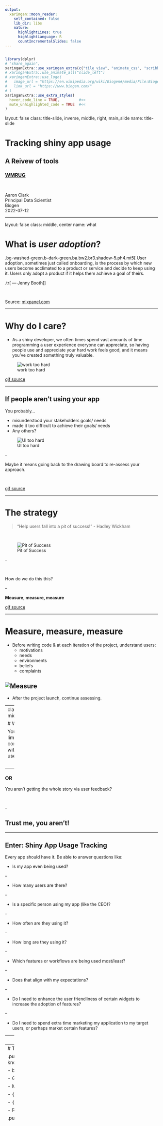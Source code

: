 ```yaml
---
output:
  xaringan::moon_reader:
    self_contained: false
    lib_dir: libs
    nature:
      highlightLines: true
      highlightLanguage: R
      countIncrementalSlides: false
---
```



```r

```
```r
library(dplyr)
# "share_again",
xaringanExtra::use_xaringan_extra(c("tile_view", "animate_css", "scribble", "search", "webcam", "clipboard", "fit_screen", "tachyons", "editable")) 
# xaringanExtra::use_animate_all("slide_left")
# xaringanExtra::use_logo(
#   image_url = "https://en.wikipedia.org/wiki/Biogen#/media/File:Biogen.svg",
#   link_url = "https://www.biogen.com/"
# )
xaringanExtra::use_extra_styles(
  hover_code_line = TRUE,         #<<
  mute_unhighlighted_code = TRUE  #<<
)
```

layout: false
class: title-slide, inverse, middle, right, main_slide
name: title-slide


# Tracking shiny app usage
## A Reivew of tools
### [WMRUG](http://wmrug.org)

<br>

Aaron Clark <br> Principal Data Scientist <br> Biogen <br>
2022-07-12

---

layout: false
class: middle, center
name: what

# What is *user adoption*?

.bg-washed-green.b--dark-green.ba.bw2.br3.shadow-5.ph4.mt5[
User adoption, sometimes just called onboarding, is the process by which new users become acclimated to a product or service and decide to keep using it. Users only adopt a product if it helps them achieve a goal of theirs.

.tr[
— Jenny Booth
]]

<br>

Source: [mixpanel.com](https://mixpanel.com/blog/how-to-develop-and-measure-a-user-adoption-strategy/#:~:text=User%20adoption%2C%20sometimes%20called%20onboarding,food%20or%20launching%20a%20business)

---

# Why do I care?

* As a shiny developer, we often times spend vast amounts of time programming a user experience everyone can appreciate, so having people use and appreciate your hard work feels good, and it means you've created something truly valuable.


![work too hard](images/work_too_hard.gif)

[gif source](https://media4.giphy.com/media/AYECTMLNS4o67dCoeY/giphy-downsized-large.gif)

---

## If people aren't using your app

You probably...


* misunderstood your stakeholders goals/ needs
* made it too difficult to achieve their goals/ needs
* Any others?


![UI too hard](images/ui_too_difficult.gif)

--

Maybe it means going back to the drawing board to re-assess your approach.

<br>

[gif source](https://media4.giphy.com/media/J2zwN64xc4wgw/200.gif)

---

# The strategy 

> "Help users fall into a pit of success!" - Hadley Wickham

<br>

![Pit of Success](images/pit.gif)

--

<br>

How do we do this this? 

--

**Measure, measure, measure**


[gif source](https://i.makeagif.com/media/3-12-2016/m36Cqf.gif)

---

# Measure, measure, measure

* Before writing code & at each iteration of the project, understand users: 
  * motivations
  * needs
  * environments
  * beliefs
  * complaints
  
  
![Measure](images/measure.jpg)
--

* After the project launch, continue assessing.

---
class: inverse, middle, center

# What if...

You have limited communication with end users?

<br>

--

### OR

You aren't getting the whole story via user feedback?

<br>

--

## Trust me, you aren't!
  
---

## Enter: Shiny App Usage Tracking

Every app should have it. Be able to answer questions like:

* Is my app even being used?

--

* How many users are there?

--

* Is a specific person using my app (like the CEO)?

--

* How often are they using it?

--

* How long are they using it?

--

* Which features or workflows are being used most/least?

--

  * Does that align with my expectations?
  
--

  * Do I need to enhance the user friendliness of certain widgets to increase the adoption of features?
  
--

* Do I need to spend extra time marketing my application to my target users, or perhaps market certain features?


---
class: inverse, center, middle

# Tools

There are many, and which one you choose will depend on your end goal


---
# Today's learning objectives:

.pull-left[
- Gain a general working knowledge of 

  - bit.ly (yep)
  
  - Google Analytics

  - Matomo Analytics

  - `{shinylogs}`

  - `{shiny.stats}`
  
  - RSConnect instrumentation data
]

.pull-right[

<br>

.center[<img src="images/tools.png" alt="tools" width="250"/>]
]

--

- Understand when & where to use each tool

--

- Encourage you: use them!


---
class: inverse, center, middle
# bit.ly

Don't overlook the power of monitoring clicks!

---

# bit.ly

What is it?

* Basically a free URL shortener that also counts URL clicks

--

Why use it?


* Know you if users are opening your app

--

* Also great for conferences when demo-ing an app to measure audience engagement

--

* Handy elsewhere - for example: on your app's documentation link(s)!

--

When to use?

* I'd recommend for public-facing URLs, since you don't want to "upload" a private URL to a public site like bit.ly.

---

# How do I create a bit.ly link?

Copy & paste a (long) link into their link shortener, and customize the back half to start collecting stats!

![bit.ly example](images/bitly_example.PNG)

### Easy peasy

---
class: inverse, center, middle
# Google Analytics

Google Analytics is a free service that collects information about who visits your website and what they do while they're there.

--

Best used when you have a public facing app (i.e. shinyapps.io)

---
# Google Analytics: Getting Started

* Create an account (analytics.google.com)

--

* Find your tracking code for your website (aka property)

```js
/*<!-- Global site tag (gtag.js) - Google Analytics -->*/
<script async src="https://www.googletagmanager.com/gtag/js?id=G-ThisIsNotReal">
<script>
  window.dataLayer = window.dataLayer || [];
  function gtag(){dataLayer.push(arguments);}
  gtag('js', new Date());

  gtag('config', 'G-ThisIsNotReal');
</script>
```

---
# Google Analytics: Getting Started (cont'd)

* Add it to the app

```r
# somewhere inside the UI
shiny::tags$head(
  shiny::tags$script(
    src = "https://www.googletagmanager.com/gtag/js?id=G-ThisIsNotReal",
    async = ""
  ),
  shiny::tags$script(
    src = "www/gtag.js"
  )
)
```
---

# Google Analytics: Getting Started (cont'd)

* Redeploy & test

After deployment & visiting shiny app site, you may have to wait about 1 - 2 minutes (max) before data stream flowing into GA report.

<br>

![GA_visits](images/ga_first_time_usage.PNG)
---
class: inverse, center, middle
# Track events with GA

Note: requires some javascript knowledge!

---
# Tracking events w/ GA

Let's say you have the following dropdown input, like in the [forest ranges shiny app](https://demo.prod.appsilon.ai/forest-ranges/).

```r
shiny.semantic::dropdown_input(
  input_id = ns("tree_specie"),
  choices = c("Baltic Pine", "European silver fir", "Douglas fir"),
  choices_value = c("Pinus Slyvestris", "Abies Alba", "Albus Dumbledore"),
  default_text = "Tree species",
  value = "Douglas fir"
)
```
### Finding an element
`dropdown_input` generates a dropdown menu where each element has a class `item`, so since this is our only dropdown in the app, we can find this element pretty easily using `$('.item')` jQuery Syntax.

---
## Finding an element can be tough

In chrome, right click on the element and select `inspect` to pull up the developer console. There, you can weed through the html looking for classes or `id`s specific to the element:


![inspect](images/inspect.PNG)

---
# Add an event listener

```js
$('.item').on('click', (event) => {
  const selectedSpecie = $(event.currentTarget).data().value;
  gtag('event', 'specie_selected', {
    selected_specie: selectedSpecie
  });
});
```

**^^^ Sends the data to GA:**

![Event Tracked](images/ga_event_tracked.PNG)

---
class: inverse, center, middle
# Matomo Analytics

Google Analytics, but open source, offering an on-prem opportunity. I suggest using when you have a private, enterprise app (i.e. internal Shiny Server or RS Connect).

--

Basically the same approach as GA, so we'll skip the "how to".


---
class: inverse, center, middle
# {shinylogs}



---

# `{shinylogs}`

Logging tool for Shiny applications: record inputs or outputs changes, and info about user’s session. All recording is done client-side to not slow down the application and occupy the server.

### Install
```r
# From CRAN
install.packages("shinylogs") 

# From Github
remotes::install_github("dreamRs/shinylogs")
```


---

# `{shinylogs}` Usage

Call the main function `track_usage()` in server part of application, and specify where to write logs:

```r
# UI
use_tracking()

# server
track_usage(storage_mode = store_json(path = "logs/"))
```

--


The function will record :

* **inputs**: each time an input changes, the name, time stamp and value will be saved
* **errors**: errors propagated through outputs
* **outputs**: each time an output is re-generated
* **session**: information about user’s browser and the application


---

# `{shinylogs}` Storage modes 
Six modes are available:

* **store_json()**: store logs has separate JSON files (one by session).

--

* **store_rds()**: store logs has individually RDS files (one by session).

--

* **store_sqlite()**: store logs in a SQLite database.

--

* **store_null()**: don’t write logs on disk, print them in R console.

--

* **store_custom()**: use a custom function to save logs wherever you want.

--

* **store_googledrive()**: store logs(as JSON files) in Googledrive.


---
class: inverse, center, middle
# Deployment with `{shinylogs}`

Each storage mode comes in handy for different deployment environment.

---
Deployment with `{shinylogs}`
# Shiny server, RStudio Connect

On a server, if you want to save logs on disk, don’t forget to set write permission on the folder you want to save logs.

On RStudio Connect, you need to use an absolute path to specify the directory where to save logs. You can find more information here: [Persistent Storage on RStudio Connect](https://support.rstudio.com/hc/en-us/articles/360007981134-Persistent-Storage-on-RStudio-Connect).

---
Deployment with `{shinylogs}`
# shinyapps.io

There’s no persistent data storage! So you can’t save logs as JSON or RDS files, you have to use a **remote storage method**. For example, you can send logs to Google Drive with store_googledrive or use store_custom to send logs wherever you want (dropbox, a remote database, etc…).

To use Google Drive, you’ll need to work with Google’s API and set auth to your account, see [`{gargle}` documentation](https://gargle.r-lib.org/index.html) for examples and how to.

---
Deployment with `{shinylogs}`
# ShinyProxy

With [ShinyProxy](https://www.shinyproxy.io/), you can use a Docker volume to write logs outside of the application container. In `application.yml`, you use can something like this in the specs describing the application:

> container-volumes: [ "/var/log/shinylogs:/root/logs" ]

`/var/log/shinylogs` is a directory on the server where you deploy your applications with ShinyProxy. `/root/logs` is a directory inside your Docker image, it’s the path you can use in `track_usage()`, e.g. :

```
track_usage(
  storage_mode = store_json(path = "/root/logs")
)
```

---
class: inverse, center, middle
# Information recorded by `{shinylogs}`

---
## Session Info

Metadata about the application and the user’s browser:

* **app**: name of the application

* **user**: name of the user (if using Shiny-server pro for example)

* **server_connected**: when application has been launched (server time)

* **sessionid**: a session ID to match the session with other recorded tables

* **server_disconnected**: when the application was disconnected (server time)

* **user_agent**: browser user-agent

* **screen_res**: resolution of the user screen (width x height)

* **browser_res**: resolution of the user browser (width x height)

* **pixel_ratio**: pixel ratio of the browser

* **browser_connected**: when application has been launched. Uses browser time, which depends on user timezone.

---
Information recorded by `{shinylogs}`
## Session: example

![Session Example](images/shinylogs session info.PNG)
---
Information recorded by `{shinylogs}`
## Inputs

Data about inputs, by default all inputs are recorded (even those not define by developer, like with {htmlwidgets} : {DT}, {leaflet}, …)

* **sessionid**: the same ID as in session object

* **name**: the inputs inputId

* **timestamp**: timestamp when the input has changed

* **value**: the value taken by the input (can be a list in case of complex input)

* **type**: type of input (if defined)

* **binding**: binding for the input (if defined)

---
Information recorded by `{shinylogs}`
## Inputs: example


![Inputs Example](images/shinylogs inputs.PNG)

---
Information recorded by `{shinylogs}`
## Outputs

Data recorded each time an output is refreshed:

* **sessionid**: the same ID as in session object

* **name**: outputId of the output

* **timestamp**: timestamp when the output has been updated

* **type**: type of output (if defined)

* **binding**: binding for the output (if defined)

---
Information recorded by `{shinylogs}`
## Outputs: example


![Outputs Example](images/shinylogs outputs.PNG)

---
Information recorded by `{shinylogs}`
## Errors

Errors are recorded only when propagated through an output, this is the red message users see in application, info saved are:

* **sessionid**: the same ID as in session object

* **name**: outputId of the output where an error happened

* **timestamp**: timestamp of the error

* **error**: error message (if any)

* **value**: additional data for the error (generally NULL) (if defined)

---
Information recorded by `{shinylogs}`
## Errors: example


![Errors Example](images/shinylogs errors.PNG)

---
class: inverse, center, middle

# `{shiny.stats}`

Yet another way to log user data

---
# `{shiny.stats}`

Easy way for logging users’ activity **and** creating a dashboard to ingest the data. The only requirement is that you have an accessible database, which can be as simple as a local PostgreSQL database or a sqlite file.

First step is installation:
```r
devtools::install_github("Appsilon/shiny.stats")
```

---
# `{shiny.stats}` Set up


The next step is to initialize the database you want to use with shiny.stats. You should only do this once. The snippet below will connect to a sqlite database named user_stats:

```r
connection <- DBI::dbConnect(RSQLite::SQLite(), dbname = "user_stats.sqlite")
DBI::dbDisconnect(connection)
```

---
# `{shiny.stats}` Set up (cont'd)

Now comes the potentially tricky part (depending on how your app’s authentication is set up): you’ll need to define a function to extract the username. The below example will extract it from the URL, from a dedicated username parameter.
```r
get_user <- function(session) {
  parseQueryString(isolate(session$clientData$url_search))$username
}
```

---
# `{shiny.stats}` Server Side Logic

The magic happens in the server function where the database connection is established and user behavior is monitored:

```r
# creates user connection list and ensures required tables exist in DB
user_connection <- initialize_connection(connection,
                                         username = get_user(session))

# register login
log_login(user_connection)

# register actions to watch...
log_click(user_connection, id = "apply_slider") # button
log_input(user_connection, input, input_id = "bins") # slider

# registering logout
log_logout(user_connection)
```

---
# View `{shiny.stats}` database

Open the sqlite file in your favorite database management tool

![shiny.stats view db](images/shiny.stats tableplus.png)
---
# Built-in `{shiny.stats}` dashboard

The most handy feature of `{shiny.stats}`? You can easily display users’ stats in an R Shiny dashboard. The following example code snippet creates a dashboard that allows you to monitor user adoption:

```r
library(shiny);library(RSQLite);library(shiny.stats);

# prepare credentials list to access logs:
db_credentials <- list(DB_NAME = "user_stats.sqlite",
                       DB_DRIVER = "SQLite")

# define function for extracting username
get_user <- function(session) {
  username <- isolate(parseQueryString(session$clientData$url_search)$username)
  req(username)
  return(username)
}

# define ui and server
ui <- shiny_stats_ui()
server <- shiny_stats_server(get_user, db_credentials = db_credentials)
shinyApp(ui = ui, server = server,
         options = list(port = 8887, launch.browser = FALSE))
```
---
## Example `{shiny.stats}` dashboard


![shiny.stats view db](images/shiny.stats dashboard.png)
---
class: inverse, center, middle

# RSConnect Instrumentation Data

---

# Extending Connect with the Server API

The [Server API](https://docs/rstudio.com/connect/api) comes with the RSConnect product (automatically). I.E. this is NOT an API you develop with plumber, flask, etc.

Resources:
* [Documentation](https://docs/rstudio.com/connect/api)
* [Cookbook](https://docs.rstudio.com/connect/cookbook)
* [R Client](https://pkgs.rstudio.com/connectapi/) - `{connectapi}` not on CRAN (yet)


```r
remotes::install_github('rstudio/connectapi')
```

--

## Teaser
Future goal of `{connectapi}` - anything clickable in the UI can be mimicked programmatically via the API.

---
# The API's instrumentation data can answer...

* How many reports on the server?

* Which users have joined?

* Which users have access to which reports?

* Who looked at this report recently?

--

And the Rstudio team is working on many experimental feature requests as we speak.

---
# Connect to the Connect Server API

```r
library(connectapi)

client <- connect(
  server = 'https://connect.example.com',
  api_key = '<SUPER SECRET API KEY>'
)

# OR, if your server is defined by your environment variables, run:
client <- connect()
```

If your role is "Publisher", you only get access to your content hosted on RSConnect! The "Admin" role gives you access to all content.

```r
users <- get_users(client) # email, username, first & last name, role, guid
groups <- get_groups(client) # group info - guid & group name
usage_shiny <- get_usage_shiny(client) # content & user guids, start and stop times
usage_static <- get_usage_static(client) # content & user guids, timestamp visited
some_content <- get_content(client) # guid, content's name, title, description, etc

# get all content
all_content <- get_content(client, limit = Inf)
```



---
# Example Instrumentation Data

For a shiny app:

```r
usage_shiny <- get_usage_shiny(client) # content & user guids, start and stop times
```

![Example Instrumentation Data](images/instrumentation_data_shiny.PNG)

---

## Example Instrumentation Dashboard

![Example Instrumentation Dashboard](images/instrumentation_flexdashboard.PNG)

[GitHub Repo](https://github.com/sol-eng/connect-usage)
---

## Example Instrumentation Shiny App

![Example Instrumentation Shiny App](images/instrumentation_data_shinyapp.PNG)

App: https://colorado.rstudio.com/rsc/usage-interactive/

[GitHub Repo](https://github.com/sol-eng/connect-usage)

---
class: inverse, center, middle
# Phew! Tool Review complete.

---
# In Review

- Did you gain a general working knowledge of 

  - bit.ly (yep)
  
  - Google Analytics

  - Matomo Analytics

  - `{shinylogs}`

  - `{shiny.stats}`
  
  - RSConnect instrumentation data

--

- I hope you feel encouraged!

--

- **Measuring** your app's usage make you a well informed developer!

---
# My Resources

* [R Shiny Google Analytics: How to add GA to shiny Apps](https://appsilon.com/r-shiny-google-analytics/)
* [Top 3 Tools to Monitor User Adoption in R Shiny](https://appsilon.com/monitoring-r-shiny-user-adoption/#shiny-stats)
* [`{shinylogs}` Documentation](https://dreamrs.github.io/shinylogs/index.html)
* [`{connectapi}` Documentation](https://awshpc22133.abc.amazon.biogen.com/IDEA/)
* [Youtube: Shiny Usage Tracking in RStudio Connect](https://www.youtube.com/watch?v=0iljqY9j64U)

---
class: inverse, center, middle
Thank you!

# Questions?






